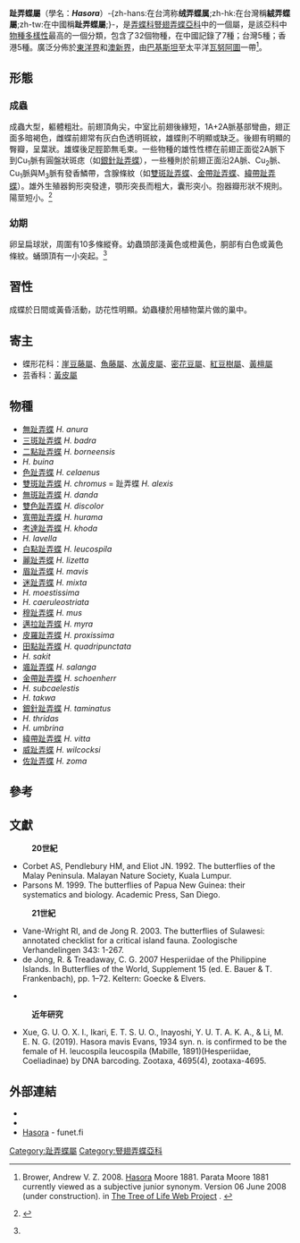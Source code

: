 {{NoteTA|G1=Butterfly}}
{{Automatic taxobox
| name = 趾弄蝶屬
| fossil_range ={{fossilrange|30|0|earliest=43}}古近紀[[漸新世|漸新世]]至今<ref name=t2020>Toussaint, E. F., Chiba, H., Yago, M., Dexter, K. M., Warren, A. D., Storer, C., ... & Kawahara, A. Y. (2020). Afrotropics on the wing: phylogenomics and historical biogeography of awl and policeman skippers. Systematic Entomology. {{en}}</ref>
| image = CommonBandedAwl.jpg
| image_width = 300px
| image_caption = [[雙斑趾弄蝶|雙斑趾弄蝶]]<br />''H. exclamationis''
| taxon = Hasora
| genus_authority = Moore, 1881
| type_species = [[三斑趾弄蝶|三斑趾弄蝶]]<br />''Goniloba badra''
| type_species_authority = Moore, [1858]
| subdivision_ranks = 物種
| subdivision = 共32種，詳閱正文。
| synonyms =
''Parata'' <small>Moore 1881</small>
}}

'''趾弄蝶屬'''（學名：'''''Hasora'''''）-{zh-hans:在台湾称'''绒弄蝶属''';zh-hk:在台灣稱'''絨弄蝶屬''';zh-tw:在中國稱'''趾弄蝶屬''';}-，是[[弄蝶科|弄蝶科]][[豎翅弄蝶亞科|豎翅弄蝶亞科]]中的一個屬，是該亞科中[[物種多樣性|物種多樣性]]最高的一個分類，包含了32個物種，在中國記錄了7種；台灣5種；香港5種。廣泛分佈於[[東洋界|東洋界]]和[[澳新界|澳新界]]，由[[巴基斯坦|巴基斯坦]]至太平洋[[瓦努阿圖|瓦努阿圖]]一帶<ref>Brower, Andrew V. Z. 2008. [http://tolweb.org/Hasora/94263/2008.06.06 Hasora] {{Wayback|url=http://tolweb.org/Hasora/94263/2008.06.06 |date=20180101140049 }} Moore 1881. Parata Moore 1881 currently viewed as a subjective junior synonym. Version 06 June 2008 (under construction). in [http://tolweb.org/ The Tree of Life Web Project] {{Wayback|url=http://tolweb.org/ |date=20110515100516 }}. {{en}}</ref>。

== 形態 ==
=== 成蟲 ===
成蟲大型，軀體粗壯。前翅頂角尖，中室比前翅後緣短，1A+2A脈基部彎曲，翅正面多暗褐色，雌蝶前翅常有灰白色透明斑紋，雄蝶則不明顯或缺乏。後翅有明顯的臀瓣，呈葉狀。雄蝶後足脛節無毛束。一些物種的雄性性標在前翅正面從2A脈下到Cu<sub>1</sub>脈有圓盤狀斑痣（如[[銀針趾弄蝶|銀針趾弄蝶]]），一些種則於前翅正面沿2A脈、Cu<sub>2</sub>脈、Cu<sub>1</sub>脈與M<sub>3</sub>脈有發香鱗帶，含腺條紋（如[[雙斑趾弄蝶|雙斑趾弄蝶]]、[[金帶趾弄蝶|金帶趾弄蝶]]、[[緯帶趾弄蝶|緯帶趾弄蝶]]）。雄外生殖器鉤形突發達，顎形突長而粗大，囊形突小。抱器瓣形狀不規則。陽莖短小。<ref name=c2015>{{Cite book|author=袁鋒, 袁向群, 薛國喜|title=中國動物誌 昆蟲綱 第五十五卷 鱗翅目 弄蝶科|location=中國 北京|publisher=科學出版社|date=2015|ISBN=9787030439147|page=100-101}} {{zh-cn}}</ref>

=== 幼期 ===
卵呈扁球狀，周圍有10多條縱脊。幼蟲頭部淺黃色或橙黃色，胴部有白色或黃色條紋。蛹頭頂有一小突起。<ref name=c2015/>

== 習性 ==
成蝶於日間或黃昏活動，訪花性明顯。幼蟲棲於用植物葉片做的巢中。

== 寄主 ==
* 蝶形花科：[[崖豆藤屬|崖豆藤屬]]、[[魚藤屬|魚藤屬]]、[[水黃皮屬|水黃皮屬]]、[[密花豆屬|密花豆屬]]、[[紅豆屬|紅豆樹屬]]、[[黃檀屬|黃檀屬]]
* 芸香科：[[黃皮屬|黃皮屬]]

== 物種 ==
* [[無趾弄蝶|無趾弄蝶]] ''H. anura''
* [[三斑趾弄蝶|三斑趾弄蝶]] ''H. badra''
* [[二點趾弄蝶|二點趾弄蝶]] ''H. borneensis''
* ''H. buina''
* [[色趾弄蝶|色趾弄蝶]] ''H. celaenus''
* [[雙斑趾弄蝶|雙斑趾弄蝶]] ''H. chromus'' = 趾弄蝶 ''H. alexis''
* [[無斑趾弄蝶|無斑趾弄蝶]] ''H. danda''
* [[雙色趾弄蝶|雙色趾弄蝶]] ''H. discolor''
* [[寬帶趾弄蝶|寬帶趾弄蝶]] ''H. hurama''
* [[考達趾弄蝶|考達趾弄蝶]] ''H. khoda''
* ''H. lavella''
* [[白點趾弄蝶|白點趾弄蝶]] ''H. leucospila''
* [[麗趾弄蝶|麗趾弄蝶]] ''H. lizetta''
* [[眉趾弄蝶|眉趾弄蝶]] ''H. mavis''
* [[迷趾弄蝶|迷趾弄蝶]] ''H. mixta''
* ''H. moestissima''
* ''H. caeruleostriata''
* [[穆趾弄蝶|穆趾弄蝶]] ''H. mus''
* [[邁拉趾弄蝶|邁拉趾弄蝶]] ''H. myra''
* [[皮羅趾弄蝶|皮羅趾弄蝶]] ''H. proxissima''
* [[田點趾弄蝶|田點趾弄蝶]] ''H. quadripunctata''
* ''H. sakit''
* [[颯趾弄蝶|颯趾弄蝶]] ''H. salanga''
* [[金帶趾弄蝶|金帶趾弄蝶]] ''H. schoenherr''
* ''H. subcaelestis''
* ''H. takwa''
* [[銀針趾弄蝶|銀針趾弄蝶]] ''H. taminatus''
* ''H. thridas''
* ''H. umbrina''
* [[緯帶趾弄蝶|緯帶趾弄蝶]] ''H. vitta''
* [[威趾弄蝶|威趾弄蝶]] ''H. wilcocksi''
* [[佐趾弄蝶|佐趾弄蝶]] ''H. zoma''

== 參考 ==
{{reflist}}

== 文獻 ==
: '''20世紀'''
* Corbet AS, Pendlebury HM, and Eliot JN. 1992. The butterflies of the Malay Peninsula. Malayan Nature Society, Kuala Lumpur.
* Parsons M. 1999. The butterflies of Papua New Guinea: their systematics and biology. Academic Press, San Diego.
: '''21世紀'''
* Vane-Wright RI, and de Jong R. 2003. The butterflies of Sulawesi: annotated checklist for a critical island fauna. Zoologische Verhandelingen 343: 1-267.
* de Jong, R. & Treadaway, C. G. 2007 Hesperiidae of the Philippine Islands. In Butterflies of the World, Supplement 15 (ed. E. Bauer & T. Frankenbach), pp. 1–72. Keltern: Goecke & Elvers.
* {{Cite book | author = 徐堉峰 | title = 臺灣蝴蝶圖鑑．上【弄蝶、鳳蝶、粉蝶】 | location = 台灣 | publisher = 晨星出版有限公司 | date = 2013年2月10日 | ISBN = 9789861776705 | page = 26}} {{zh-tw}}
: '''近年研究'''
* Xue, G. U. O. X. I., Ikari, E. T. S. U. O., Inayoshi, Y. U. T. A. K. A., & Li, M. E. N. G. (2019). Hasora mavis Evans, 1934 syn. n. is confirmed to be the female of H. leucospila leucospila (Mabille, 1891)(Hesperiidae, Coeliadinae) by DNA barcoding. Zootaxa, 4695(4), zootaxa-4695.

== 外部連結 ==
* {{Commonscat-inline| Hasora}}
* {{Wikispecies-inline| Hasora}}
* [http://www.nic.funet.fi/pub/sci/bio/life/insecta/lepidoptera/ditrysia/hesperioidea/hesperiidae/coeliadinae/hasora/ Hasora] {{Wayback|url=http://www.nic.funet.fi/pub/sci/bio/life/insecta/lepidoptera/ditrysia/hesperioidea/hesperiidae/coeliadinae/hasora/ |date=20180101194400 }} - funet.fi {{en}}
{{Taxonbar|from=Q1316628}}

[[Category:趾弄蝶屬|Category:趾弄蝶屬]]
[[Category:豎翅弄蝶亞科|Category:豎翅弄蝶亞科]]